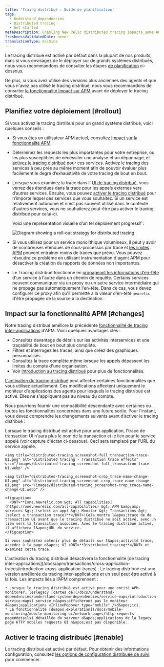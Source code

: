 ```yaml
---
title: 'Traing distribué : Guide de planification'
tags:
  - Understand dependencies
  - Distributed tracing
  - Get started
metaDescription: Enabling New Relic distributed tracing impacts some APM features.
freshnessValidatedDate: never
translationType: machine
---
```


Le tracing distribué est activé par défaut dans la plupart de nos produits, mais si vous envisagez de le déployer sur de grands systèmes distribués, nous vous recommandons de consulter les étapes [de planification](#rollout) ci-dessous.

De plus, si vous avez utilisé des versions plus anciennes des agents <InlinePopover type="apm" />et que vous n&apos;avez pas utilisé le tracing distribué, nous vous recommandons de consulter [la fonctionnalité Impact sur APM](#changes) avant de déployer le tracing distribué.

## Planifiez votre déploiement [#rollout]

Si vous activez le tracing distribué pour un grand système distribué, voici quelques conseils :

* Si vous êtes un utilisateur APM actuel, consultez [Impact sur la fonctionnalité APM](#changes).

* Déterminez les requests les plus importantes pour votre entreprise, ou les plus susceptibles de nécessiter une analyse et un dépannage, et [activez le tracing distribué](#enable) pour ces services. Activez le tracing des services à peu près au même moment afin de pouvoir évaluer plus facilement le degré d’exhaustivité de votre tracing de bout en bout.

* Lorsque vous examinez la trace dans l’ [UI de tracing distribué](/docs/apm/distributed-tracing/ui-data/understand-use-distributed-tracing-data), vous verrez des étendues dans la trace pour les appels externes vers d’autres services. Ensuite, vous pouvez [activer le tracing distribué](#enable) pour n’importe lequel des services que vous souhaitez. Si un service est relativement autonome et n&apos;est pas souvent utilisé dans le contexte d&apos;autres services, vous ne souhaiterez peut-être pas activer le tracing distribué pour celui-ci.

  Voici une représentation visuelle d’un tel déploiement progressif :

  <img title="Diagram showing a roll-out strategy for distributed tracing." alt="Diagram showing a roll-out strategy for distributed tracing." src="/images/distributed-tracing_diagram_distributed-tracing-rollout.webp" />

* Si vous utilisez <InlinePopover type="apm" />pour un service monolithique volumineux, il peut y avoir de nombreuses étendues de sous-processus par trace et [les limites APM](/docs/distributed-tracing/ui-data/understand-use-distributed-tracing-ui/#rules-limits) peuvent entraîner moins de traces que prévu. Vous pouvez résoudre ce problème en utilisant instrumentation d&apos;agent APM pour désactiver la création de rapports de données non importantes.

* Le Tracing distribué fonctionne en [propageant les informations d&apos;en-tête](/docs/distributed-tracing/concepts/how-new-relic-distributed-tracing-works/#headers) d&apos;un service à l&apos;autre dans un chemin de requête. Certains services peuvent communiquer via un proxy ou un autre service intermédiaire qui ne propage pas automatiquement l&apos;en-tête. Dans ce cas, vous devez configurer ce proxy afin qu&apos;il permette à la valeur d&apos;en-tête `newrelic` d&apos;être propagée de la source à la destination.

## Impact sur la fonctionnalité APM [#changes]

Notre tracing distribué améliore la précédente [fonctionnalité de tracing inter-applications](/docs/apm/transactions/cross-application-traces/introduction-cross-application-traces) d&apos;APM. Voici quelques avantages clés :

* Consultez davantage de détails sur les activités interservices et une traçabilité de bout en bout plus complète.
* Filtrez et interrogez les traces, ainsi que créez des graphiques personnalisés.
* Consultez la trace complète même lorsque les appels dépassent les limites du compte d&apos;une organisation.
* Voir [Introduction au tracing distribué](/docs/intro-distributed-tracing) pour plus de fonctionnalités.

[L&apos;activation du tracing distribué](/docs/understand-dependencies/distributed-tracing/get-started/introduction-distributed-tracing#enable) peut affecter certaines fonctionnalités <InlinePopover type="apm" />que vous utilisez actuellement. Ces modifications affectent uniquement le moniteur d&apos;applications des agents pour lesquels le tracing distribué est activé. Elles ne s&apos;appliquent pas au niveau du compte.

Nous pourrions fournir une compatibilité descendante avec certaines ou toutes les fonctionnalités concernées dans une future sortie. Pour l’instant, vous devez comprendre les changements suivants avant d’activer le tracing distribué :

<CollapserGroup>
  <Collapser id="txn-trace-changes" title="trace de transaction UI affiche les URL de service et non les liens de transaction">
    Lorsque le tracing distribué est activé pour une application, l&apos;trace de transaction UI n&apos;aura plus le nom de la transaction et le lien pour le service appelé (voir capture d&apos;écran ci-dessous). Ceci sera remplacé par l&apos;URL du service appelé.

    <img title="distributed-tracing_screenshot-full_transaction-trace-UI.png" alt="Distributed tracing - Transaction trace effects" src="/images/distributed-tracing_screenshot-full_transaction-trace-UI.webp" />

    <img title="distributed-tracing_screenshot-crop_trace-name-change-UI.png" alt="distributed-tracing_screenshot-crop_trace-name-change-UI.png" src="/images/distributed-tracing_screenshot-crop_trace-name-change-UI.webp" />

    <figcaption>
      <DNT>**[one.newrelic.com &gt; All capabilities](https://one.newrelic.com/all-capabilities) &gt; APM &amp;amp; services &gt; (select an app) &gt; Monitor &gt; Transactions &gt; (select a transaction trace)**</DNT>:Cela montre l&apos;trace de de transaction UI avant que le tracing distribué ne soit activé, avec un lien vers la transaction associée. Avec le tracing distribué activé, il affichera l&apos;URL du service.
    </figcaption>

    Si vous souhaitez obtenir plus de détails sur l&apos;activité trace, accédez à la page d&apos; UI <DNT>**Distributed tracing**</DNT> et examinez cette trace.
  </Collapser>

  <Collapser id="cat-disabled" title="Le tracing inter-applications sera désactivé">
    L&apos;activation du tracing distribué désactivera la fonctionnalité [de tracing inter-applications](/docs/apm/transactions/cross-application-traces/introduction-cross-application-traces) . Le tracing distribué est une version améliorée du tracing inter-applications et un seul peut être activé à la fois.
  </Collapser>

  <Collapser id="maps-no-browser-mobile" title="Impacts liés à monitoring des applications mobiles">
    Les impacts liés à l’APM comprennent :

    * Lorsque le tracing distribué est activé pour une entité APM-monitorer, leslegacy [cartes de](/docs/understand-dependencies/understand-system-dependencies/service-maps/introduction-service-maps) service n&apos;afficheront pas le moniteur d&apos;applications <InlinePopover type="mobile" />d&apos;ici.
    * La fonctionnalité [d&apos;exploration](/docs/mobile-monitoring/mobile-monitoring-ui/network-pages/http-requests-page#details) détaillée du serveur d&apos;applications de la legacy page HTTP mobiles requests UI n&apos;est pas disponible.
  </Collapser>
</CollapserGroup>

## Activer le tracing distribuéc [#enable]

Le tracing distribué est activé par défaut. Pour obtenir des informations configuration, consultez [les options de configuration distribuée de suivi](/docs/distributed-tracing/concepts/quick-start) pour commencer.